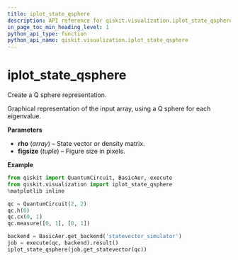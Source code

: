 ```yaml
---
title: iplot_state_qsphere
description: API reference for qiskit.visualization.iplot_state_qsphere
in_page_toc_min_heading_level: 1
python_api_type: function
python_api_name: qiskit.visualization.iplot_state_qsphere
---
```


<span id="iplot-state-qsphere" />

# iplot\_state\_qsphere

<Function id="qiskit.visualization.iplot_state_qsphere" isDedicatedPage={true} github="https://github.com/qiskit/qiskit/tree/stable/0.14/qiskit/visualization/interactive/iplot_qsphere.py" signature="iplot_state_qsphere(rho, figsize=None)">
  Create a Q sphere representation.

  Graphical representation of the input array, using a Q sphere for each eigenvalue.

  **Parameters**

  *   **rho** (*array*) – State vector or density matrix.
  *   **figsize** (*tuple*) – Figure size in pixels.

  **Example**

  ```python
  from qiskit import QuantumCircuit, BasicAer, execute
  from qiskit.visualization import iplot_state_qsphere
  %matplotlib inline

  qc = QuantumCircuit(2, 2)
  qc.h(0)
  qc.cx(0, 1)
  qc.measure([0, 1], [0, 1])

  backend = BasicAer.get_backend('statevector_simulator')
  job = execute(qc, backend).result()
  iplot_state_qsphere(job.get_statevector(qc))
  ```
</Function>

